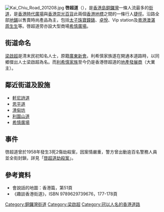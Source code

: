 {{Infobox Hong Kong Road
|   中文街道名稱    =  啓超道
|   英文街道名稱    =  Kai Chiu Road
|   圖片        =  File:Kai Chiu Road 202012.jpg
|   圖片說明    =  2020年的啓超道
|   路段總長度  =  0.1
|   車速限制    =  50
|   行車線數量  =  單線單程
|   所在地區    =  [[灣仔區|灣仔區]][[銅鑼灣|銅鑼灣]]
|   起點        =  [[渣甸坊|渣甸坊]]
|   終點        =  [[利園山道|利園山道]]
|   通車日期    =
}}
[[File:Kai_Chiu_Road_201208.jpg|thumb]]
'''啓超道'''（{{lang-en|Kai Chiu Road}}），是[[香港島|香港島]][[銅鑼灣|銅鑼灣]]一條人流最多的[[街道|街道]]，是[[香港時代廣場|香港時代廣場]]與[[香港崇光百貨|香港崇光百貨]]此兩個[[香港地標|香港地標]]之間的一條行人[[直線|捷徑]]。沿路全部[[地鋪|地鋪]]以售賣時尚產品為主，包括[[太子珠寶鐘錶|太子珠寶鐘錶]]、[[卓悅|卓悅]]、Vip station及[[粵港澳湛周生生|粵港澳湛周生生]]等。啓超道旁亦設大型商場[[希慎廣場|希慎廣場]]。

==街道命名==
[[梁啟超|梁啟超]]是清末民初知名人士，原籍[[廣東|廣東]][[新會|新會]]。利希慎家族遂在開通本道路時，以同鄉傑出人士梁啟超為名。而[[利希慎家族|利希慎家族]]至今仍是香港啓超道的[[地產發展商|地產發展商]]（大業主）。

==鄰近街道及設施==
*[[軒尼詩道|軒尼詩道]]
*[[恩平道|恩平道]]
*[[渣甸坊|渣甸坊]] 
*[[利園山道|利園山道]]
*[[希慎廣場|希慎廣場]]

==事件==
啓超道曾於1958年發生3死2傷劫殺案，因案情嚴重，警方曾出動逾百名警務人員並全街封鎖，詳見「[[啓超道劫殺案|啓超道劫殺案]]」。

==參考資料==
*會說話的地圖：香港篇，第51頁
*《趣談香港街道》，ISBN 9789629739676，177-178頁
{{commons category|Kai Chiu Road}}

[[Category:銅鑼灣街道|Category:銅鑼灣街道]]
[[Category:梁啟超|Category:梁啟超]]
[[Category:冠以人名的香港道路|Category:冠以人名的香港道路]]